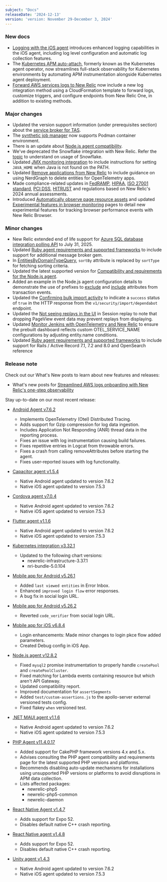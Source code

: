 ```yaml
---
subject: "Docs"
releaseDate: '2024-12-13'
version: 'version: November 29-December 3, 2024'
---
```


### New docs

* [Logging with the iOS agent](https://docs.newrelic.com/docs/mobile-monitoring/new-relic-mobile-ios/configuration/ios-remote-logging/) introduces enhanced logging capabilities in the iOS agent, including log level configuration and automatic log collection features.
* The [Kubernetes APM auto-attach](https://docs.newrelic.com/docs/kubernetes-pixie/kubernetes-integration/installation/k8s-agent-operator), formerly known as the Kubernetes agent operator, now streamlines full-stack observability for Kubernetes environments by automating APM instrumentation alongside Kubernetes agent deployment.
* [Forward AWS services logs to New Relic](https://docs.newrelic.com/install/aws-logs/?service=aws_services) now include a new log integration method using a CloudFormation template to forward logs, customize triggers, and configure endpoints from New Relic One, in addition to existing methods.

### Major changes

* Updated the version support information (under prerequisites section) about the [service broker for TAS](https://docs.newrelic.com/docs/infrastructure/other-infrastructure-integrations/cloudfoundry-integrations/vmware-tanzu-service-broker-integration/).
* The [synthetic job manager](https://docs.newrelic.com/docs/synthetics/synthetic-monitoring/private-locations/install-job-manager/) now supports Podman container environment.
* There is an update about [Node.js agent compatibility](https://docs.newrelic.com/docs/apm/agents/nodejs-agent/getting-started/compatibility-requirements-nodejs-agent/).   
* We've deprecated the Snowflake integration with New Relic. Refer the [topic](https://docs.newrelic.com/docs/infrastructure/host-integrations/host-integrations-list/snowflake-integration/) to understand on usage of Snowflake.
* Updated [JMX monitoring integration](https://docs.newrelic.com/install/jmx/?dropdown1=linux&deployment=apt) to include instructions for setting `JAVA_HOME` when Java is not found on the PATH.
* Updated [Remove applications from New Relic](https://docs.newrelic.com/docs/apm/new-relic-apm/maintenance/remove-applications-new-relic/#remove-otel-apps) to include guidance on using NerdGraph to delete entities for OpenTelemetry apps.
* Made compliance-related updates in [FedRAMP](https://docs.newrelic.com/docs/security/security-privacy/compliance/certificates-standards-regulations/fedramp/#applicable-services), [HIPAA](https://docs.newrelic.com/docs/security/security-privacy/compliance/certificates-standards-regulations/hipaa/#applicable-services), [ISO 27001 standard](https://docs.newrelic.com/docs/security/security-privacy/compliance/certificates-standards-regulations/iso-27001/#applicable-services), [PCI DSS](https://docs.newrelic.com/docs/security/security-privacy/compliance/certificates-standards-regulations/pci-dss/#applicable-services), [HITRUST](https://docs.newrelic.com/docs/security/security-privacy/compliance/hitrust/#not-scope) and regulations based on New Relic's 2024 annual assessments.
* Introduced [Automatically observe page resource assets](https://docs.newrelic.com/docs/browser/new-relic-browser/browser-pro-features/page-resources/) and updated [Experimental features in browser monitoring](https://docs.newrelic.com/docs/browser/new-relic-browser/configuration/experimental-features/) pages to detail new experimental features for tracking browser performance events with New Relic Browser.

### Minor changes

* New Relic extended end of life support for [Azure SQL database integration polling API](https://docs.newrelic.com/eol/2024/04/eol-04-24-24-polling-api/) to July 31, 2025.
* Updated [Ruby agent requirements and supported frameworks](http://docs.newrelic.com/docs/apm/agents/ruby-agent/getting-started/ruby-agent-requirements-supported-frameworks/#http_clients) to include support for additional message broker gem.
* In [EntitiesByDomainTypeQuery]((https://docs.newrelic.com/docs/new-relic-solutions/build-nr-ui/sdk-component/query-and-storage/EntitiesByDomainTypeQuery/)), `sortBy` attribute is replaced by `sortType` for fetching sorting criteria.
* Updated the latest supported version for [Compatibility and requirements for the Node.js agent](https://docs.newrelic.com/docs/apm/agents/nodejs-agent/getting-started/compatibility-requirements-nodejs-agent/#instrumented-modules).
* Added an example in the Node.js agent configuration details to demonstrate the use of prefixes to [exclude](http://docs.newrelic.com/docs/apm/agents/nodejs-agent/installation-configuration/nodejs-agent-configuration/#tx-attributes-exclude) and [include](http://docs.newrelic.com/docs/apm/agents/nodejs-agent/installation-configuration/nodejs-agent-configuration/#tx-attributes-include) attributes from transaction events.
* Updated the [Confirming bulk import activity](https://docs.newrelic.com/install/vm/?deployment=new#confirming-bulk-import-activity) to indicate a `success` status of `true` in the HTTP response from the `v1/security/import/dependabot` endpoint.
* Updated the [Not seeing replays in the UI](https://docs.newrelic.com/docs/browser/browser-monitoring/browser-pro-features/session-replay/#Troubleshoot-missing-data) in Session replay to note that dropping PageView event data may prevent replays from displaying.
* Updated [Monitor Jenkins with OpenTelemetry and New Relic](https://docs.newrelic.com/docs/infrastructure/other-infrastructure-integrations/monitoring-jenkins-ot/#quickstart) to ensure the prebuilt dashboard reflects custom OTEL_SERVICE_NAME configurations by adjusting entity.name conditions.
* Updated [Ruby agent requirements and supported frameworks](https://docs.newrelic.com/docs/apm/agents/ruby-agent/getting-started/ruby-agent-requirements-supported-frameworks/#ruby_versions) to include support for Rails / Active Record 7.1, 7.2 and 8.0 and OpenSearch reference

### Release note

Check out our What's New posts to learn about new features and releases:

* What's new posts for [Streamlined AWS logs onboarding with New Relic's one-step observability](https://docs.newrelic.com/whats-new/2024/12/whats-new-12-06-aws-logs/)

Stay up-to-date on our most recent release:

* [Android Agent v7.6.2](https://docs.newrelic.com/docs/release-notes/mobile-release-notes/android-release-notes/android-762/)

  * Implements OpenTelemetry (Otel) Distributed Tracing.
  * Adds support for Gzip compression for log data ingestion.
  * Includes Application Not Responding (ANR) thread data in the reporting process.
  * Fixes an issue with log instrumentation causing build failures.
  * Fixes repetitive entries in Logcat from throwable errors.
  * Fixes a crash from calling removeAttributes before starting the agent.
  * Fixes user-reported issues with log functionality.

* [Capacitor agent v1.5.4](https://docs.newrelic.com/docs/release-notes/mobile-release-notes/capacitor-release-notes/capacitor-agent-154/)

  * Native Android agent updated to version 7.6.2
  * Native iOS agent updated to version 7.5.3

* [Cordova agent v7.0.4](https://docs.newrelic.com/docs/release-notes/mobile-release-notes/cordova-release-notes/cordova-agent-704/)

  * Native Android agent updated to version 7.6.2
  * Native iOS agent updated to version 7.5.3

* [Flutter agent v1.1.6](https://docs.newrelic.com/docs/release-notes/mobile-release-notes/flutter-release-notes/flutter-agent-116/)

  * Native Android agent updated to version 7.6.2
  * Native iOS agent updated to version 7.5.3

* [Kubernetes integration v3.32.1](https://docs.newrelic.com/docs/release-notes/infrastructure-release-notes/kubernetes-integration-release-notes/kubernetes-integration-3-32-1/)

  * Updated to the following chart versions:
    * newrelic-infrastructure-3.37.1
    * nri-bundle-5.0.104

* [Mobile app for Android v5.26.1](https://docs.newrelic.com/docs/release-notes/mobile-apps-release-notes/new-relic-android-release-notes/new-relic-android-5261/) 

  * Added `last viewed entities` in Error Inbox.
  * Enhanced `improved login flow` error responses.
  * A bug fix in social login URL.

* [Mobile app for Android v5.26.2](https://docs.newrelic.com/docs/release-notes/mobile-apps-release-notes/new-relic-android-release-notes/new-relic-android-5262/)

  * Reverted `code_verifier` from social login URL.

* [Mobile app for iOS v6.8.4](https://docs.newrelic.com/docs/release-notes/mobile-apps-release-notes/new-relic-ios-release-notes/new-relic-ios-6084/)

  * Login enhancements: Made minor changes to login pkce flow added parameters.
  * Created Debug config in iOS App.

* [Node.js agent v12.8.2](https://docs.newrelic.com/docs/release-notes/agent-release-notes/nodejs-release-notes/node-agent-12-8-2/)

  * Fixed `mysql2` promise instrumentation to properly handle `createPool` and `createPoolCluster`.
  * Fixed matching for Lambda events containing resource but which aren't API Gateway.
  * Updated compatibility report.
  * Improved documentation for `assertSegments`
  * Added `test/custom-assertions.js` to the apollo-server external versioned tests config.
  * Fixed flakey `when` versioned test.

* [.NET MAUI agent v1.1.6](https://docs.newrelic.com/docs/release-notes/mobile-release-notes/net-maui-release-notes/net-maui-agent-116/)

  * Native Android agent updated to version 7.6.2
  * Native iOS agent updated to version 7.5.3

* [PHP Agent v11.4.0.17](https://docs.newrelic.com/docs/release-notes/agent-release-notes/php-release-notes/php-agent-11-4-0-17/)

  * Added support for CakePHP framework versions 4.x and 5.x.
  * Advises consulting the PHP agent compatibility and requirements page for the latest supported PHP versions and platforms.
  * Recommends disabling auto-update mechanisms for installations using unsupported PHP versions or platforms to avoid disruptions in APM data collection.
  * Lists affected packages: 
    * newrelic-php5
    * newrelic-php5-common
    * newrelic-daemon

* [React Native Agent v1.4.7](https://docs.newrelic.com/docs/release-notes/mobile-release-notes/react-native-release-notes/react-native-agent-147/)

  * Adds support for Expo 52.
  * Disables default native C++ crash reporting.

* [React Native agent v1.4.8](https://docs.newrelic.com/docs/release-notes/mobile-release-notes/react-native-release-notes/react-native-agent-148/)

  * Adds support for Expo 52.
  * Disables default native C++ crash reporting.

* [Unity agent v1.4.3](https://docs.newrelic.com/docs/release-notes/mobile-release-notes/unity-release-notes/unity-agent-143/)

  * Native Android agent updated to version 7.6.2
  * Native iOS agent updated to version 7.5.3
